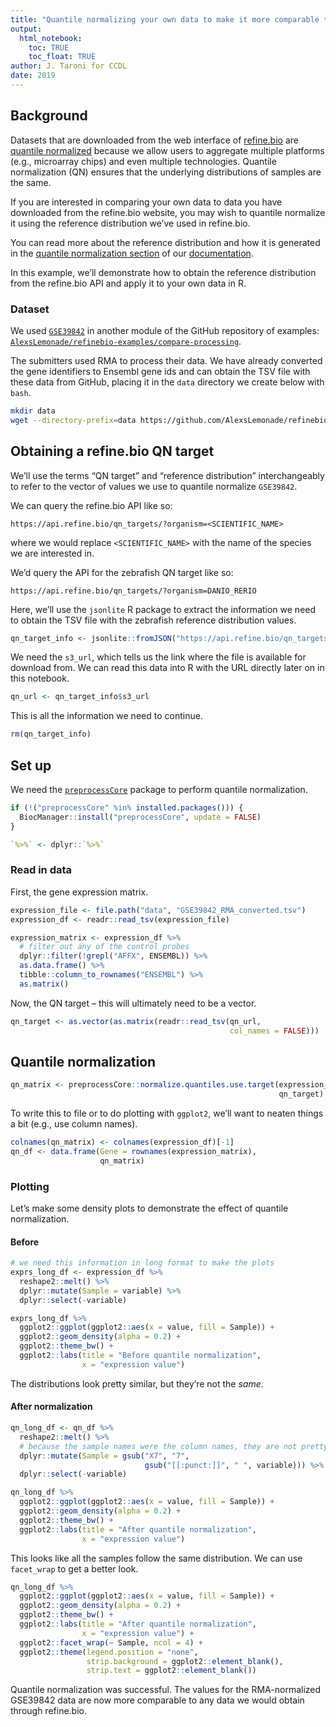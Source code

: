 ```yaml
---
title: "Quantile normalizing your own data to make it more comparable to refine.bio data"
output: 
  html_notebook:
    toc: TRUE
    toc_float: TRUE
author: J. Taroni for CCDL
date: 2019
---
```


## Background

Datasets that are downloaded from the web interface of 
[refine.bio](http://www.refine.bio) are 
[quantile normalized](https://en.wikipedia.org/wiki/Quantile_normalization) 
because we allow users to aggregate multiple platforms (e.g., microarray 
chips) and even multiple technologies.
Quantile normalization (QN) ensures that the underlying distributions of samples
are the same.

If you are interested in comparing your own data to data you have downloaded
from the refine.bio website, you may wish to quantile normalize it using the
reference distribution we've used in refine.bio.

You can read more about the reference distribution and how it is generated in 
the [quantile normalization section](http://docs.refine.bio/en/latest/main_text.html#quantile-normalization) 
of our [documentation](http://docs.refine.bio/en/latest/).

In this example, we'll demonstrate how to obtain the reference distribution
from the refine.bio API and apply it to your own data in R.

### Dataset

We used [`GSE39842`](https://www.ncbi.nlm.nih.gov/geo/query/acc.cgi?acc=GSE39842) 
in another module of the GitHub repository of examples: [`AlexsLemonade/refinebio-examples/compare-processing`](https://github.com/AlexsLemonade/refinebio-examples/tree/master/compare-processing).

The submitters used RMA to process their data. 
We have already converted the gene identifiers to Ensembl gene ids and can
obtain the TSV file with these data from GitHub, placing it in the `data` 
directory we create below with `bash`.

```bash
mkdir data
wget --directory-prefix=data https://github.com/AlexsLemonade/refinebio-examples/raw/c97cad6a8342d9bb54f120dbd7c7f12b03e3f799/compare-processing/data/GSE39842_RMA_converted.tsv
```

## Obtaining a refine.bio QN target 

We'll use the terms "QN target" and "reference distribution" interchangeably to
refer to the vector of values we use to quantile normalize `GSE39842`.

We can query the refine.bio API like so:

```
https://api.refine.bio/qn_targets/?organism=<SCIENTIFIC_NAME>
```

where we would replace `<SCIENTIFIC_NAME>` with the name of the species we are
interested in.

We'd query the API for the zebrafish QN target like so:

```
https://api.refine.bio/qn_targets/?organism=DANIO_RERIO
```

Here, we'll use the `jsonlite` R package to extract the information we need to
obtain the TSV file with the zebrafish reference distribution values. 

```r
qn_target_info <- jsonlite::fromJSON("https://api.refine.bio/qn_targets/?organism=DANIO_RERIO")
```

We need the `s3_url`, which tells us the link where the file is available for
download from.
We can read this data into R with the URL directly later on in this notebook.

```r
qn_url <- qn_target_info$s3_url
```

This is all the information we need to continue.

```r
rm(qn_target_info)
```

## Set up 

We need the [`preprocessCore`](https://bioconductor.org/packages/release/bioc/html/preprocessCore.html) 
package to perform quantile normalization. 

```r
if (!("preprocessCore" %in% installed.packages())) {
  BiocManager::install("preprocessCore", update = FALSE)
}
```

```r
`%>%` <- dplyr::`%>%`
```

### Read in data

First, the gene expression matrix.

```r
expression_file <- file.path("data", "GSE39842_RMA_converted.tsv")
expression_df <- readr::read_tsv(expression_file)
```
```r
expression_matrix <- expression_df %>%
  # filter out any of the control probes
  dplyr::filter(!grepl("AFFX", ENSEMBL)) %>%
  as.data.frame() %>%
  tibble::column_to_rownames("ENSEMBL") %>%
  as.matrix()
```

Now, the QN target -- this will ultimately need to be a vector.

```r
qn_target <- as.vector(as.matrix(readr::read_tsv(qn_url,
                                                 col_names = FALSE)))
```

## Quantile normalization

```r
qn_matrix <- preprocessCore::normalize.quantiles.use.target(expression_matrix,
                                                            qn_target)
```

To write this to file or to do plotting with `ggplot2`, we'll want to neaten 
things a bit (e.g., use column names).

```r
colnames(qn_matrix) <- colnames(expression_df)[-1]
qn_df <- data.frame(Gene = rownames(expression_matrix),
                    qn_matrix)
```

### Plotting

Let's make some density plots to demonstrate the effect of quantile 
normalization.

#### Before

```r
# we need this information in long format to make the plots
exprs_long_df <- expression_df %>% 
  reshape2::melt() %>%
  dplyr::mutate(Sample = variable) %>%
  dplyr::select(-variable)
```

```r
exprs_long_df %>%
  ggplot2::ggplot(ggplot2::aes(x = value, fill = Sample)) +
  ggplot2::geom_density(alpha = 0.2) +
  ggplot2::theme_bw() +
  ggplot2::labs(title = "Before quantile normalization",
                x = "expression value")
```

The distributions look pretty similar, but they're not the _same_.

#### After normalization

```r
qn_long_df <- qn_df %>% 
  reshape2::melt() %>%
  # because the sample names were the column names, they are not pretty!
  dplyr::mutate(Sample = gsub("X7", "7", 
                              gsub("[[:punct:]]", " ", variable))) %>%
  dplyr::select(-variable) 
```

```r
qn_long_df %>%
  ggplot2::ggplot(ggplot2::aes(x = value, fill = Sample)) +
  ggplot2::geom_density(alpha = 0.2) +
  ggplot2::theme_bw() +
  ggplot2::labs(title = "After quantile normalization",
                x = "expression value")
```

This looks like all the samples follow the same distribution.
We can use `facet_wrap` to get a better look.

```r
qn_long_df %>%
  ggplot2::ggplot(ggplot2::aes(x = value, fill = Sample)) +
  ggplot2::geom_density(alpha = 0.2) +
  ggplot2::theme_bw() +
  ggplot2::labs(title = "After quantile normalization",
                x = "expression value") +
  ggplot2::facet_wrap(~ Sample, ncol = 4) +
  ggplot2::theme(legend.position = "none",
                 strip.background = ggplot2::element_blank(),
                 strip.text = ggplot2::element_blank())
```

Quantile normalization was successful.
The values for the RMA-normalized GSE39842 data are now more comparable to any
data we would obtain through refine.bio.
